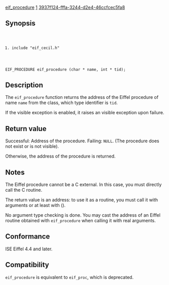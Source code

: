 [[Property:title|eif_procedure]]
[[Property:weight|1]]
[[Property:uuid|3937f124-fffa-3244-d2e4-46ccfcec5fa8]]
==Synopsis==

<code lang="text">
#include "eif_cecil.h"

EIF_PROCEDURE eif_procedure (char * name, int * tid);
</code>

==Description==

The <code lang="text">eif_procedure</code> function returns the address of the Eiffel procedure of name <code lang="text">name</code> from the class, which type identifier is <code lang="text">tid</code>. 

If the visible exception is enabled, it raises an visible exception upon failure. 

==Return value==

Successful: Address of the procedure.
Failing: <code lang="text">NULL</code>. (The procedure does not exist or is not visible). 

Otherwise, the address of the procedure is returned. 

==Notes==

The Eiffel procedure cannot be a C external. In this case, you must directly call the C routine. 

The return value is an address: to use it as a routine, you must call it with arguments or at least with (). 

No argument type checking is done. You may cast the address of an Eiffel routine obtained with <code lang="text">eif_procedure</code> when calling it with real arguments. 

==Conformance==

ISE Eiffel 4.4 and later. 

==Compatibility==

<code lang="text">eif_procedure</code> is equivalent to <code lang="text">eif_proc</code>, which is deprecated. 


{{SeeAlso| <br/>
[[eif_type_id]] <br/>
[[eif_*_function]]  }}



